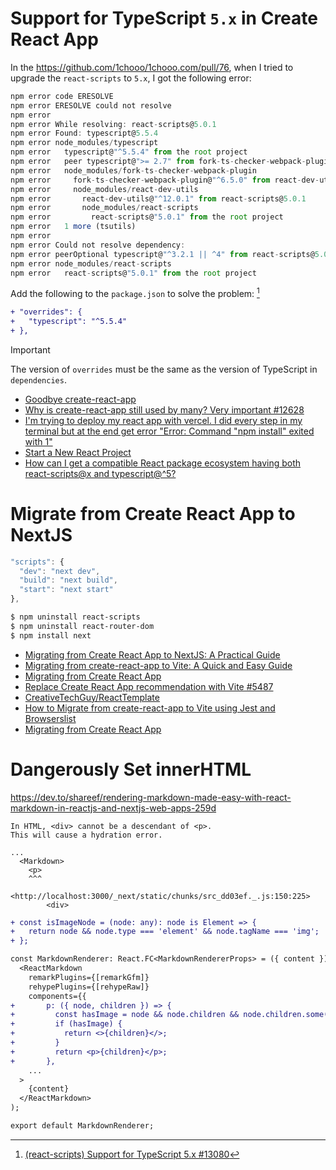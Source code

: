 # Support for TypeScript `5.x` in Create React App

In the https://github.com/1chooo/1chooo.com/pull/76, when I tried to upgrade the `react-scripts` to `5.x`, I got the following error:

```typescript
npm error code ERESOLVE
npm error ERESOLVE could not resolve
npm error
npm error While resolving: react-scripts@5.0.1
npm error Found: typescript@5.5.4
npm error node_modules/typescript
npm error   typescript@"^5.5.4" from the root project
npm error   peer typescript@">= 2.7" from fork-ts-checker-webpack-plugin@6.5.3
npm error   node_modules/fork-ts-checker-webpack-plugin
npm error     fork-ts-checker-webpack-plugin@"^6.5.0" from react-dev-utils@12.0.1
npm error     node_modules/react-dev-utils
npm error       react-dev-utils@"^12.0.1" from react-scripts@5.0.1
npm error       node_modules/react-scripts
npm error         react-scripts@"5.0.1" from the root project
npm error   1 more (tsutils)
npm error
npm error Could not resolve dependency:
npm error peerOptional typescript@"^3.2.1 || ^4" from react-scripts@5.0.1
npm error node_modules/react-scripts
npm error   react-scripts@"5.0.1" from the root project
```

Add the following to the `package.json` to solve the problem: [^1]

``` diff
+ "overrides": {
+   "typescript": "^5.5.4"
+ },
```

> [!IMPORTANT]
> The version of `overrides` must be the same as the version of TypeScript in `dependencies`.

[^1]: [(react-scripts) Support for TypeScript 5.x #13080](https://github.com/facebook/create-react-app/issues/13080)

- [Goodbye create-react-app](https://dev.to/ag2byte/create-react-app-is-officially-dead-h7o)
- [Why is create-react-app still used by many? Very important #12628](https://github.com/facebook/create-react-app/issues/12628)
- [I'm trying to deploy my react app with vercel. I did every step in my terminal but at the end get error "Error: Command "npm install" exited with 1"](https://stackoverflow.com/questions/77621320/im-trying-to-deploy-my-react-app-with-vercel-i-did-every-step-in-my-terminal-b)
- [Start a New React Project](https://react.dev/learn/start-a-new-react-project)
- [How can I get a compatible React package ecosystem having both react-scripts@x and typescript@^5?](https://stackoverflow.com/questions/78646710/how-can-i-get-a-compatible-react-package-ecosystem-having-both-react-scriptsx-a)

# Migrate from Create React App to NextJS

```js
"scripts": {
  "dev": "next dev",
  "build": "next build",
  "start": "next start"
},
```

```bash
$ npm uninstall react-scripts
$ npm uninstall react-router-dom
$ npm install next
```

- [Migrating from Create React App to NextJS: A Practical Guide](https://www.geeksforgeeks.org/migrating-from-create-react-app-to-nextjs-a-practical-guide/)
- [Migrating from create-react-app to Vite: A Quick and Easy Guide](https://dev.to/henriquejensen/migrating-from-create-react-app-to-vite-a-quick-and-easy-guide-5e72)
- [Migrating from Create React App](https://nextjs.org/docs/app/building-your-application/upgrading/from-create-react-app)
- [Replace Create React App recommendation with Vite #5487](https://github.com/reactjs/react.dev/pull/5487)
- [CreativeTechGuy/ReactTemplate](https://github.com/CreativeTechGuy/ReactTemplate)
- [How to Migrate from create-react-app to Vite using Jest and Browserslist](https://www.freecodecamp.org/news/how-to-migrate-from-create-react-app-to-vite/)
- [Migrating from Create React App](https://nextjs-ja-translation-docs.vercel.app/docs/migrating/from-create-react-app)

# Dangerously Set innerHTML

https://dev.to/shareef/rendering-markdown-made-easy-with-react-markdown-in-reactjs-and-nextjs-web-apps-259d

```
In HTML, <div> cannot be a descendant of <p>.
This will cause a hydration error.
```

```tsx
...
  <Markdown>
    <p>
    ^^^
      <http://localhost:3000/_next/static/chunks/src_dd03ef._.js:150:225>
        <div>
```

```diff
+ const isImageNode = (node: any): node is Element => {
+   return node && node.type === 'element' && node.tagName === 'img';
+ };

const MarkdownRenderer: React.FC<MarkdownRendererProps> = ({ content }) => (
  <ReactMarkdown
    remarkPlugins={[remarkGfm]}
    rehypePlugins={[rehypeRaw]}
    components={{
+       p: ({ node, children }) => {
+         const hasImage = node && node.children && node.children.some(isImageNode);
+         if (hasImage) {
+           return <>{children}</>;
+         }
+         return <p>{children}</p>;
+       },
    ...
  >
    {content}
  </ReactMarkdown>
);

export default MarkdownRenderer;
```